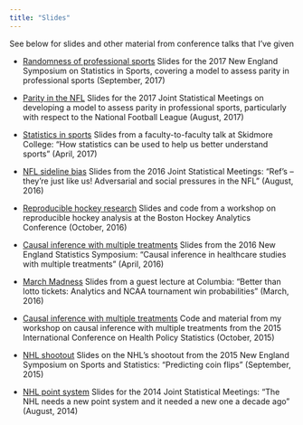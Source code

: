 ```yaml
---
title: "Slides"
---
```


See below for slides and other material from conference talks that I've given


- [Randomness of professional sports](https://statsbylopez.github.io/NESSIS2017_files/NESSIS_2017.html#how-often-does-the-best-team-win) Slides for the 2017 New England Symposium on Statistics in Sports, covering a model to assess parity in professional sports (September, 2017)

- [Parity in the NFL](https://statsbylopez.github.io/JSM2017_files/JSM2017.html) Slides for the 2017 Joint Statistical Meetings on developing a model to assess parity in professional sports, particularly with respect to the National Football League (August, 2017)

- [Statistics in sports](https://dl.dropboxusercontent.com/u/42748635/All%20sport%20talk/Slides.FtoFtalk.html#1) Slides from a faculty-to-faculty talk at Skidmore College: "How statistics can be used to help us better understand sports" (April, 2017)

- [NFL sideline bias](statsbylopez.github.io/Slides/jsm16/Slides.JSM.html#1) Slides from the 2016 Joint Statistical Meetings: "Ref's -- they're just like us!  Adversarial and social pressures in the NFL" (August, 2016)

- [Reproducible hockey research](https://github.com/statsbylopez/Boston-Hockey-Analytics-16/blob/master/BOSHAC.pdf) Slides and code from a workshop on reproducible hockey analysis at the Boston Hockey Analytics Conference (October, 2016)

- [Causal inference with multiple treatments](statsbylopez.github.io/Slides/talk_NESS_2016.ppt) Slides from the 2016 New England Statistics Symposium: "Causal inference in healthcare studies with multiple treatments" (April, 2016)

- [March Madness](https://statsbylopez.files.wordpress.com/2016/03/columbia_ml_2016.pdf) Slides from a guest lecture at Columbia: "Better than lotto tickets: Analytics and NCAA tournament win probabilities" (March, 2016)

- [Causal inference with multiple treatments](https://github.com/statsbylopez/ICHPS) Code and material from my workshop on causal inference with multiple treatments from the 2015 International Conference on Health Policy Statistics (October, 2015)

- [NHL shootout](https://dl.dropboxusercontent.com/u/42748635/NESSIS.hockey/Slides.NESSIS.html#1) Slides on the NHL's shootout from the 2015 New England Symposium on Sports and Statistics: "Predicting coin flips" (September, 2015)

- [NHL point system](https://statsbylopez.files.wordpress.com/2014/08/jsm2014_nhl.pdf) Slides for the 2014 Joint Statistical Meetings: "The NHL needs a new point system and it needed a new one a decade ago" (August, 2014)


